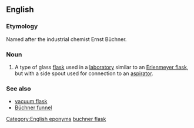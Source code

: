 ==English==
{{wikipedia}}
===Etymology===
Named after the industrial chemist Ernst Büchner.
===Noun===
{{en-noun|sg=[[Büchner]] [[flask]]}}

# {{context|chemistry}} A type of glass [[flask]] used in a [[laboratory]] similar to an [[Erlenmeyer flask]], but with a side spout used for connection to an [[aspirator]].

===See also===
*[[vacuum flask]]
*[[Büchner funnel]]

[[Category:English eponyms]]
[[Category:English words spelled with diacritics|buchner flask]]